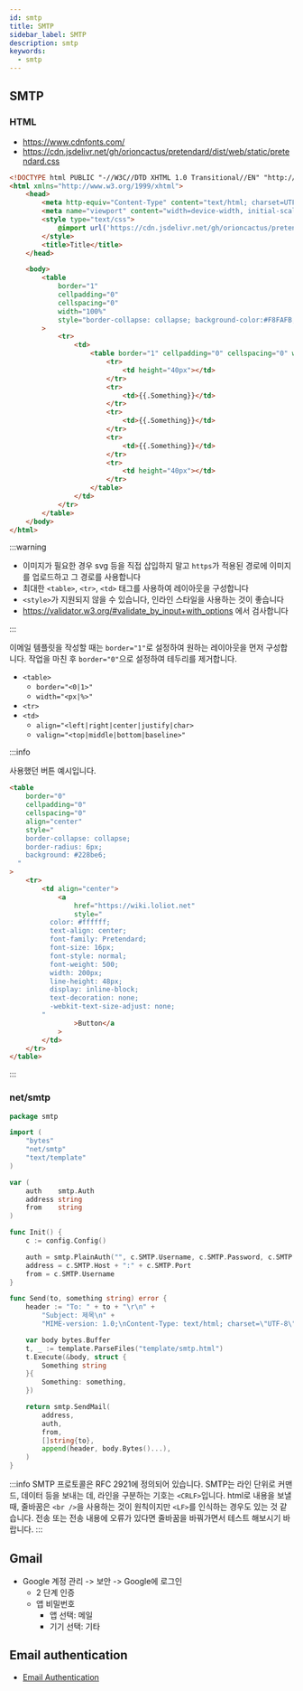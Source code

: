 ```yaml
---
id: smtp
title: SMTP
sidebar_label: SMTP
description: smtp
keywords:
  - smtp
---
```


## SMTP

### HTML

- https://www.cdnfonts.com/
- https://cdn.jsdelivr.net/gh/orioncactus/pretendard/dist/web/static/pretendard.css

```html
<!DOCTYPE html PUBLIC "-//W3C//DTD XHTML 1.0 Transitional//EN" "http://www.w3.org/TR/xhtml1/DTD/xhtml1-transitional.dtd">
<html xmlns="http://www.w3.org/1999/xhtml">
	<head>
		<meta http-equiv="Content-Type" content="text/html; charset=UTF-8" />
		<meta name="viewport" content="width=device-width, initial-scale=1.0" />
		<style type="text/css">
			@import url('https://cdn.jsdelivr.net/gh/orioncactus/pretendard/dist/web/static/pretendard.css');
		</style>
		<title>Title</title>
	</head>

	<body>
		<table
			border="1"
			cellpadding="0"
			cellspacing="0"
			width="100%"
			style="border-collapse: collapse; background-color:#F8FAFB;"
		>
			<tr>
				<td>
					<table border="1" cellpadding="0" cellspacing="0" width="600" style="margin: 0 auto;">
						<tr>
							<td height="40px"></td>
						</tr>
						<tr>
							<td>{{.Something}}</td>
						</tr>
						<tr>
							<td>{{.Something}}</td>
						</tr>
						<tr>
							<td>{{.Something}}</td>
						</tr>
						<tr>
							<td height="40px"></td>
						</tr>
					</table>
				</td>
			</tr>
		</table>
	</body>
</html>
```

:::warning

- 이미지가 필요한 경우 svg 등을 직접 삽입하지 말고 `https`가 적용된 경로에 이미지를 업로드하고 그 경로를 사용합니다
- 최대한 `<table>`, `<tr>`, `<td>` 태그를 사용하여 레이아웃을 구성합니다
- `<style>`가 지원되지 않을 수 있습니다, 인라인 스타일을 사용하는 것이 좋습니다
- https://validator.w3.org/#validate_by_input+with_options 에서 검사합니다

:::

이메일 템플릿을 작성할 때는 `border="1"`로 설정하여 원하는 레이아웃을 먼저 구성합니다. 작업을 마친 후 `border="0"`으로 설정하여 테두리를 제거합니다.

- `<table>`
  - `border="<0|1>"`
  - `width="<px|%>"`
- `<tr>`
- `<td>`
  - `align="<left|right|center|justify|char>`
  - `valign="<top|middle|bottom|baseline>"`

:::info

사용했던 버튼 예시입니다.

```html
<table
	border="0"
	cellpadding="0"
	cellspacing="0"
	align="center"
	style="
    border-collapse: collapse;
    border-radius: 6px;
    background: #228be6;
  "
>
	<tr>
		<td align="center">
			<a
				href="https://wiki.loliot.net"
				style="
          color: #ffffff;
          text-align: center;
          font-family: Pretendard;
          font-size: 16px;
          font-style: normal;
          font-weight: 500;
          width: 200px;
          line-height: 48px;
          display: inline-block;
          text-decoration: none;
          -webkit-text-size-adjust: none;
        "
				>Button</a
			>
		</td>
	</tr>
</table>
```

:::

### net/smtp

```go
package smtp

import (
	"bytes"
	"net/smtp"
	"text/template"
)

var (
	auth    smtp.Auth
	address string
	from    string
)

func Init() {
	c := config.Config()

	auth = smtp.PlainAuth("", c.SMTP.Username, c.SMTP.Password, c.SMTP.Host)
	address = c.SMTP.Host + ":" + c.SMTP.Port
	from = c.SMTP.Username
}

func Send(to, something string) error {
	header := "To: " + to + "\r\n" +
		"Subject: 제목\n" +
		"MIME-version: 1.0;\nContent-Type: text/html; charset=\"UTF-8\";\n\n"

	var body bytes.Buffer
	t, _ := template.ParseFiles("template/smtp.html")
	t.Execute(&body, struct {
		Something string
	}{
		Something: something,
	})

	return smtp.SendMail(
		address,
		auth,
		from,
		[]string{to},
		append(header, body.Bytes()...),
	)
}
```

:::info
SMTP 프로토콜은 RFC 2921에 정의되어 있습니다. SMTP는 라인 단위로 커맨드, 데이터 등을 보내는 데, 라인을 구분하는 기호는 `<CRLF>`입니다. html로 내용을 보낼 때, 줄바꿈은 `<br />`을 사용하는 것이 원칙이지만 `<LF>`를 인식하는 경우도 있는 것 같습니다. 전송 또는 전송 내용에 오류가 있다면 줄바꿈을 바꿔가면서 테스트 해보시기 바랍니다.
:::

## Gmail

- Google 계정 관리 -\> 보안 -\> Google에 로그인
  - 2 단계 인증
  - 앱 비밀번호
    - 앱 선택: 메일
    - 기기 선택: 기타

## Email authentication

- [Email Authentication](/docs/lang/design/protocol/email/authentication)
